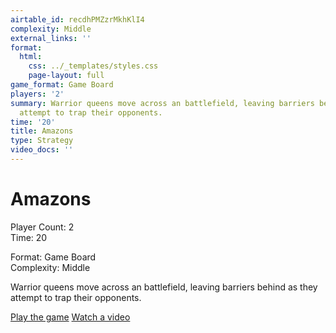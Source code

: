 ```yaml
---
airtable_id: recdhPMZzrMkhKlI4
complexity: Middle
external_links: ''
format:
  html:
    css: ../_templates/styles.css
    page-layout: full
game_format: Game Board
players: '2'
summary: Warrior queens move across an battlefield, leaving barriers behind as they
  attempt to trap their opponents.
time: '20'
title: Amazons
type: Strategy
video_docs: ''
---
```


# Amazons

:::{.game-info-box}
:::{.game-stats}
:::{.left-stats}
Player Count: 2  
Time: 20
:::
:::{.right-stats}
Format: Game Board  
Complexity: Middle
:::
:::
:::

Warrior queens move across an battlefield, leaving barriers behind as they attempt to trap their opponents.

:::{.game-actions}
<a href="#" class="btn btn-play"><i class="fa fa-gamepad"></i> Play the game</a>
<a href="#" class="btn btn-watch"><i class="fa fa-video"></i> Watch a video</a>
:::